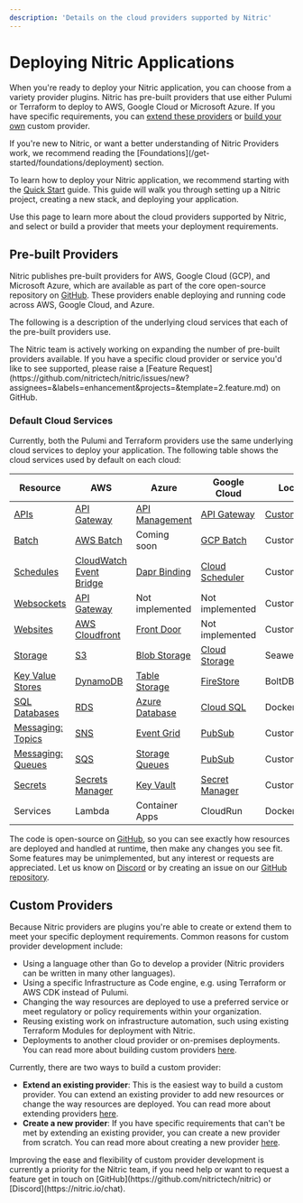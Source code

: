 ```yaml
---
description: 'Details on the cloud providers supported by Nitric'
---
```


# Deploying Nitric Applications

When you're ready to deploy your Nitric application, you can choose from a variety provider plugins. Nitric has pre-built providers that use either Pulumi or Terraform to deploy to AWS, Google Cloud or Microsoft Azure. If you have specific requirements, you can [extend these providers](/providers/custom/extend) or [build your own](/providers/custom/create) custom provider.

<Note>
  If you're new to Nitric, or want a better understanding of Nitric Providers
  work, we recommend reading the
  [Foundations](/get-started/foundations/deployment) section.
</Note>

To learn how to deploy your Nitric application, we recommend starting with the [Quick Start](/get-started/quickstart) guide. This guide will walk you through setting up a Nitric project, creating a new stack, and deploying your application.

Use this page to learn more about the cloud providers supported by Nitric, and select or build a provider that meets your deployment requirements.

## Pre-built Providers

Nitric publishes pre-built providers for AWS, Google Cloud (GCP), and Microsoft Azure, which are available as part of the core open-source repository on [GitHub](https://github.com/nitrictech/nitric/tree/main/cloud). These providers enable deploying and running code across AWS, Google Cloud, and Azure.

The following is a description of the underlying cloud services that each of the pre-built providers use.

<Note>
  The Nitric team is actively working on expanding the number of pre-built
  providers available. If you have a specific cloud provider or service you'd
  like to see supported, please raise a [Feature
  Request](https://github.com/nitrictech/nitric/issues/new?assignees=&labels=enhancement&projects=&template=2.feature.md)
  on GitHub.
</Note>

### Default Cloud Services

Currently, both the Pulumi and Terraform providers use the same underlying cloud services to deploy your application. The following table shows the cloud services used by default on each cloud:

| **Resource**                           | **AWS**                                                      | **Azure**                                           | **Google Cloud**                                     | **Local**                                                                          |
| -------------------------------------- | ------------------------------------------------------------ | --------------------------------------------------- | ---------------------------------------------------- | ---------------------------------------------------------------------------------- |
| [APIs](/apis)                          | [API Gateway](/providers/mappings/aws/apis)                  | [API Management](/providers/mappings/azure/apis)    | [API Gateway](/providers/mappings/gcp/apis)          | [Custom](https://github.com/nitrictech/cli/blob/main/pkg/cloud/gateway/gateway.go) |
| [Batch](/batch)                        | [AWS Batch](/providers/mappings/aws/batch)                   | Coming soon                                         | [GCP Batch](/providers/mappings/gcp/batch)           | Custom                                                                             |
| [Schedules](/schedules)                | [CloudWatch Event Bridge](/providers/mappings/aws/schedules) | [Dapr Binding](/providers/mappings/azure/schedules) | [Cloud Scheduler](/providers/mappings/gcp/schedules) | Custom                                                                             |
| [Websockets](/websockets)              | [API Gateway](/providers/mappings/aws/websockets)            | Not implemented                                     | Not implemented                                      | Custom                                                                             |
| [Websites](/websites)                  | [AWS Cloudfront](/providers/mappings/aws/websites)           | [Front Door](/providers/mappings/azure/websites)    | Not implemented                                      | Custom                                                                             |
| [Storage](/storage#buckets)            | [S3](/providers/mappings/aws/storage)                        | [Blob Storage](/providers/mappings/azure/storage)   | [Cloud Storage](/providers/mappings/gcp/storage)     | SeaweedFS                                                                          |
| [Key Value Stores](/keyvalue)          | [DynamoDB](/providers/mappings/aws/keyvalue)                 | [Table Storage](/providers/mappings/azure/keyvalue) | [FireStore](/providers/mappings/gcp/keyvalue)        | BoltDB                                                                             |
| [SQL Databases](/sql)                  | [RDS](/providers/mappings/aws/sql)                           | [Azure Database](/providers/mappings/azure/sql)     | [Cloud SQL](/providers/mappings/gcp/sql)             | Docker                                                                             |
| [Messaging: Topics](/messaging#topics) | [SNS](/providers/mappings/aws/topics)                        | [Event Grid](/providers/mappings/azure/topics)      | [PubSub](/providers/mappings/gcp/topics)             | Custom                                                                             |
| [Messaging: Queues](/messaging#queues) | [SQS](/providers/mappings/aws/queues)                        | [Storage Queues](/providers/mappings/azure/queues)  | [PubSub](/providers/mappings/gcp/queues)             | Custom                                                                             |
| [Secrets](/secrets)                    | [Secrets Manager](/providers/mappings/aws/secrets)           | [Key Vault](/providers/mappings/azure/secrets)      | [Secret Manager](/providers/mappings/gcp/secrets)    | Custom                                                                             |
| Services                               | Lambda                                                       | Container Apps                                      | CloudRun                                             | Docker                                                                             |

The code is open-source on [GitHub](https://github.com/nitrictech/nitric), so you can see exactly how resources are deployed and handled at runtime, then make any changes you see fit. Some features may be unimplemented, but any interest or requests are appreciated. Let us know on [Discord](https://nitric.io/chat) or by creating an issue on our [GitHub repository](https://github.com/nitrictech/nitric/issues).

## Custom Providers

Because Nitric providers are plugins you're able to create or extend them to meet your specific deployment requirements. Common reasons for custom provider development include:

- Using a language other than Go to develop a provider (Nitric providers can be written in many other languages).
- Using a specific Infrastructure as Code engine, e.g. using Terraform or AWS CDK instead of Pulumi.
- Changing the way resources are deployed to use a preferred service or meet regulatory or policy requirements within your organization.
- Reusing existing work on infrastructure automation, such using existing Terraform Modules for deployment with Nitric.
- Deployments to another cloud provider or on-premises deployments.
  You can read more about building custom providers [here](/providers/custom/create).

Currently, there are two ways to build a custom provider:

- **Extend an existing provider**: This is the easiest way to build a custom provider. You can extend an existing provider to add new resources or change the way resources are deployed. You can read more about extending providers [here](/providers/custom/extend).
- **Create a new provider**: If you have specific requirements that can't be met by extending an existing provider, you can create a new provider from scratch. You can read more about creating a new provider [here](/providers/custom/create).

<Note>
  Improving the ease and flexibility of custom provider development is currently
  a priority for the Nitric team, if you need help or want to request a feature
  get in touch on [GitHub](https://github.com/nitrictech/nitric) or
  [Discord](https://nitric.io/chat).
</Note>
